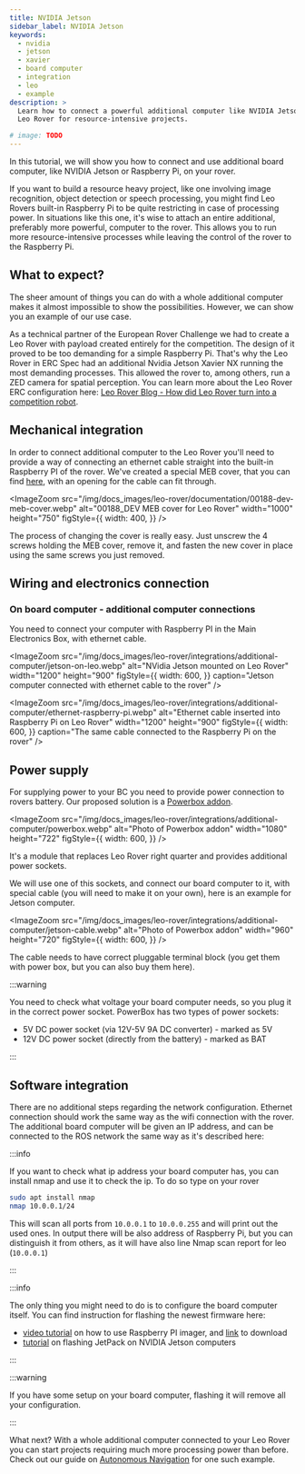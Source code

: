 ```yaml
---
title: NVIDIA Jetson
sidebar_label: NVIDIA Jetson
keywords:
  - nvidia
  - jetson
  - xavier
  - board computer
  - integration
  - leo
  - example
description: >
  Learn how to connect a powerful additional computer like NVIDIA Jetson to your
  Leo Rover for resource-intensive projects.

# image: TODO
---
```


In this tutorial, we will show you how to connect and use additional board
computer, like NVIDIA Jetson or Raspberry Pi, on your rover.

If you want to build a resource heavy project, like one involving image
recognition, object detection or speech processing, you might find Leo Rovers
built-in Raspberry Pi to be quite restricting in case of processing power. In
situations like this one, it's wise to attach an entire additional, preferably
more powerful, computer to the rover. This allows you to run more
resource-intensive processes while leaving the control of the rover to the
Raspberry Pi.

## What to expect?

The sheer amount of things you can do with a whole additional computer makes it
almost impossible to show the possibilities. However, we can show you an example
of our use case.

As a technical partner of the European Rover Challenge we had to create a Leo
Rover with payload created entirely for the competition. The design of it proved
to be too demanding for a simple Raspberry Pi. That's why the Leo Rover in ERC
Spec had an additional Nvidia Jetson Xavier NX running the most demanding
processes. This allowed the rover to, among others, run a ZED camera for spatial
perception. You can learn more about the Leo Rover ERC configuration here:
[Leo Rover Blog - How did Leo Rover turn into a competition robot](https://www.leorover.tech/post/leo-rover-competition-robot).

## Mechanical integration

In order to connect additional computer to the Leo Rover you'll need to provide
a way of connecting an ethernet cable straight into the built-in Raspberry PI of
the rover. We've created a special MEB cover, that you can find
[here](/docs/leo-rover/documentation/dev-covers-addons), with an opening for the
cable can fit through.

<ImageZoom
  src="/img/docs_images/leo-rover/documentation/00188-dev-meb-cover.webp"
  alt="00188_DEV MEB cover for Leo Rover"
  width="1000"
  height="750"
  figStyle={{
    width: 400,
  }}
/>

The process of changing the cover is really easy. Just unscrew the 4 screws
holding the MEB cover, remove it, and fasten the new cover in place using the
same screws you just removed.

## Wiring and electronics connection

### On board computer - additional computer connections

You need to connect your computer with Raspberry PI in the Main Electronics Box,
with ethernet cable.

<ImageZoom
  src="/img/docs_images/leo-rover/integrations/additional-computer/jetson-on-leo.webp"
  alt="NVidia Jetson mounted on Leo Rover"
  width="1200"
  height="900"
  figStyle={{
    width: 600,
  }}
  caption="Jetson computer connected with ethernet cable to the rover"
/>

<ImageZoom
  src="/img/docs_images/leo-rover/integrations/additional-computer/ethernet-raspberry-pi.webp"
  alt="Ethernet cable inserted into Raspberry Pi on Leo Rover"
  width="1200"
  height="900"
  figStyle={{
    width: 600,
  }}
  caption="The same cable connected to the Raspberry Pi on the rover"
/>

## Power supply

For supplying power to your BC you need to provide power connection to rovers
battery. Our proposed solution is a
[Powerbox addon](https://www.leorover.tech/shop/powerbox).

<ImageZoom
  src="/img/docs_images/leo-rover/integrations/additional-computer/powerbox.webp"
  alt="Photo of Powerbox addon"
  width="1080"
  height="722"
  figStyle={{
    width: 600,
  }}
/>

It's a module that replaces Leo Rover right quarter and provides additional
power sockets.

We will use one of this sockets, and connect our board computer to it, with
special cable (you will need to make it on your own), here is an example for
Jetson computer.

<ImageZoom
  src="/img/docs_images/leo-rover/integrations/additional-computer/jetson-cable.webp"
  alt="Photo of Powerbox addon"
  width="960"
  height="720"
  figStyle={{
    width: 600,
  }}
/>

The cable needs to have correct pluggable terminal block (you get them with
power box, but you can also buy them here).

:::warning

You need to check what voltage your board computer needs, so you plug it in the
correct power socket. PowerBox has two types of power sockets:

- 5V DC power socket (via 12V-5V 9A DC converter) - marked as 5V
- 12V DC power socket (directly from the battery) - marked as BAT

:::

## Software integration

There are no additional steps regarding the network configuration. Ethernet
connection should work the same way as the wifi connection with the rover. The
additional board computer will be given an IP address, and can be connected to
the ROS network the same way as it's described here:

<LinkButton
  to="/docs/leo-rover/advanced-guides/ros-development#connecting-another-computer-to-ros-network"
  title="ROS development / Connecting another computer to ROS network"
/>

:::info

If you want to check what ip address your board computer has, you can install
nmap and use it to check the ip. To do so type on your rover

```bash
sudo apt install nmap
nmap 10.0.0.1/24
```

This will scan all ports from `10.0.0.1` to `10.0.0.255` and will print out the
used ones. In output there will be also address of Raspberry Pi, but you can
distinguish it from others, as it will have also line Nmap scan report for leo
(`10.0.0.1`)

:::

:::info

The only thing you might need to do is to configure the board computer itself.
You can find instruction for flashing the newest firmware here:

- [video tutorial](https://www.youtube.com/watch?v=ntaXWS8Lk34) on how to use
  Raspberry PI imager, and [link](https://www.raspberrypi.com/software) to
  download
- [tutorial](https://docs.nvidia.com/jetson/l4t/index.html#page/Tegra%20Linux%20Driver%20Package%20Development%20Guide/quick_start.html#wwpID0EXHA)
  on flashing JetPack on NVIDIA Jetson computers

:::

:::warning

If you have some setup on your board computer, flashing it will remove all your
configuration.

:::

What next? With a whole additional computer connected to your Leo Rover you can
start projects requiring much more processing power than before. Check out our
guide on
[Autonomous Navigation](/docs/leo-rover/advanced-guides/autonomous-navigation)
for one such example.
